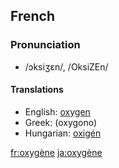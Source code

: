 ==French==
===Pronunciation===
*/ɔksiʒɛn/, /OksiZEn/

====Translations====
*English: [[oxygen]]
*Greek: (oxygono)
*Hungarian: [[oxigén]]

[[fr:oxygène]]
[[ja:oxygène]]